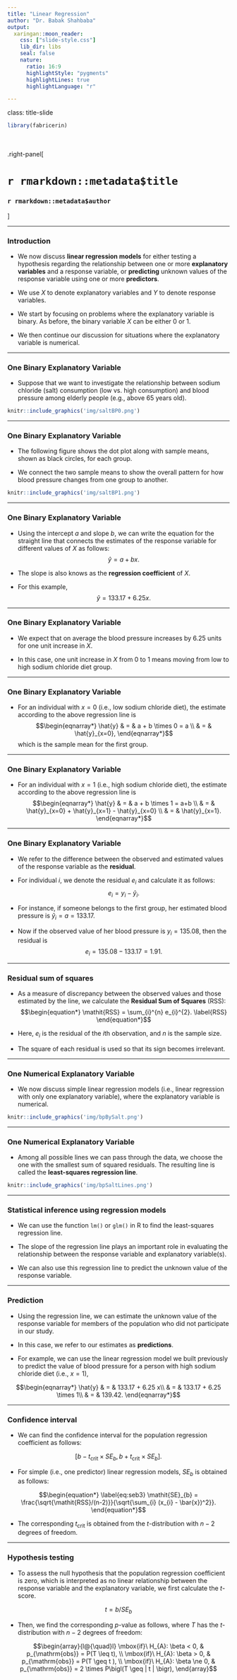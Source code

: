 ```yaml
---
title: "Linear Regression"
author: "Dr. Babak Shahbaba"
output: 
  xaringan::moon_reader:
    css: ["slide-style.css"]
    lib_dir: libs
    seal: false
    nature:
      ratio: 16:9
      highlightStyle: "pygments"
      highlightLines: true
      highlightLanguage: "r"

---
```


class: title-slide

```r
library(fabricerin)
```

<br>
<br>
.right-panel[ 
<br>

# `r rmarkdown::metadata$title`

### `r rmarkdown::metadata$author`

]


---

### Introduction


- We now discuss **linear regression models** for either testing a hypothesis
regarding the relationship between one or more **explanatory variables** and a response variable, or **predicting** unknown values of the
response variable using one or more **predictors**.

- We use $X$ to denote explanatory variables and $Y$ to
denote response variables. 

- We start by focusing on problems where the explanatory
variable is binary. As before, the binary variable $X$ can be
either 0 or 1. 

- We then continue our discussion for situations
where the explanatory variable is numerical.


---

### One Binary Explanatory Variable


- Suppose that we want to investigate the relationship between sodium
chloride (salt) consumption (low vs. high consumption) and blood pressure among elderly people
(e.g., above 65 years old). 

```r
knitr::include_graphics('img/saltBP0.png')
```


---

### One Binary Explanatory Variable


- The following figure shows the dot plot along with sample means, shown as black circles, for each group. 

- We connect the two sample means to show the overall pattern for how blood pressure changes from one
group to another.

```r
knitr::include_graphics('img/saltBP1.png')
```


---

### One Binary Explanatory Variable


- Using the intercept $a$ and slope $b$, we can write the equation for
the straight line that connects the estimates of the response variable for different values of $X$ as follows:
$$\begin{equation*}
\hat{y}  =  a + b x.
\end{equation*}$$

- The slope is also knows as the **regression coefficient** of $X$.

- For this example,
$$\begin{equation*}
\hat{y}  =  133.17 + 6.25 x.
\end{equation*}$$

---

### One Binary Explanatory Variable

- We expect that on average the blood
pressure increases by 6.25 units for one unit increase in $X$. 

- In this case, one unit increase in $X$ from 0
to 1 means moving from low to high sodium chloride
diet group.



---

### One Binary Explanatory Variable

- For an individual with $x=0$ (i.e., low sodium chloride diet), the estimate according to the above regression line is
$$\begin{eqnarray*}
\hat{y} & = & a + b \times 0 = a \\
& = & \hat{y}_{x=0},
\end{eqnarray*}$$
which is the sample mean for the first group. 


---

### One Binary Explanatory Variable

- For an individual with $x=1$ (i.e., high sodium chloride diet), the estimate according to the above regression line is
$$\begin{eqnarray*}
\hat{y} & = & a + b \times 1 = a+b \\
& = & \hat{y}_{x=0} + \hat{y}_{x=1} - \hat{y}_{x=0} \\
& = & \hat{y}_{x=1}.
\end{eqnarray*}$$




---

### One Binary Explanatory Variable


- We refer to the difference between the observed and estimated values of
the response variable as the **residual**. 

- For individual $i$, we denote the residual $e_{i}$ and calculate it as follows:
$$\begin{equation*}
e_{i}  =  y_{i} - \hat{y}_{i}.
\end{equation*}$$

- For instance, if someone belongs to the first group, her estimated blood pressure is $\hat{y}_{i} = a =133.17$. 

- Now if the observed value of her blood pressure is $y_{i} = 135.08$, then the residual is
$$\begin{equation*}
e_{i}  = 135.08 - 133.17 = 1.91.
\end{equation*}$$


---

### Residual sum of squares

- As a measure of discrepancy between the observed values and those
estimated by the line, we calculate the **Residual Sum of
Squares** (RSS):
$$\begin{equation*}
\mathit{RSS} =  \sum_{i}^{n} e_{i}^{2}.
\label{RSS}
\end{equation*}$$

- Here, $e_i$ is the residual of the $i$th observation, and $n$ is the
sample size. 

- The square of each residual is used so that its sign becomes irrelevant.

---

### One Numerical Explanatory Variable


- We now discuss simple linear regression models (i.e., linear regression with only one explanatory variable), where the explanatory variable is numerical.

```r
knitr::include_graphics('img/bpBySalt.png')
```








---

### One Numerical Explanatory Variable


- Among all possible lines we can pass through the data, we choose the one with the smallest sum of squared residuals. The resulting line is called the **least-squares regression line**.


```r
knitr::include_graphics('img/bpSaltLines.png')
```





---

### Statistical inference using regression models

- We can use the function `lm()` or `glm()` in R to find the least-squares regression line. 

- The slope of the regression line plays an important role in evaluating the relationship between the response variable and explanatory variable(s).

- We can also use this regression line to predict the unknown value of the response variable. 


---

### Prediction


- Using the regression line, we can estimate the unknown value of the response variable for members of the population who did not participate in our study. 

- In this case, we refer to our estimates as **predictions**. 

- For example, we can use the linear regression model we built previously to predict the value of blood pressure for a person with high sodium chloride diet (i.e., $x=1$),

$$\begin{eqnarray*}
\hat{y} & = &  133.17 + 6.25 x\\
 & = & 133.17 + 6.25 \times 1\\
 & = & 139.42.
\end{eqnarray*}$$


---

### Confidence interval


- We can find the confidence interval for the population regression coefficient as follows:

$$\begin{equation*}
[b - t_{\mathrm{crit}} \times \mathit{SE}_{b}, b + t_{\mathrm{crit}} \times \mathit{SE}_{b}].
\end{equation*}$$

- For simple (i.e., one predictor) linear regression models, $\mathit{SE}_{b}$ is obtained as follows:

$$\begin{equation*}
\label{eq:seb3}
\mathit{SE}_{b}  =
\frac{\sqrt{\mathit{RSS}/(n-2)}}{\sqrt{\sum_{i} (x_{i} - \bar{x})^2}}.
\end{equation*}$$

- The corresponding $t_{\mathrm{crit}}$ is obtained from the $t$-distribution with ${n-2}$ degrees of freedom.


---

### Hypothesis testing

- To assess the null hypothesis that the population regression coefficient is zero, which is interpreted
as no linear relationship between the response variable and the explanatory variable, we first calculate the $t$-score.

$$\begin{equation*}
t = b/\mathit{SE}_{b}
\end{equation*}$$

- Then, we find the corresponding $p$-value as follows, where $T$ has the $t$-distribution with $n-2$ degrees of freedom:

$$\begin{array}{l@{\quad}l}
\mbox{if}\ H_{A}: \beta < 0, & p_{\mathrm{obs}} = P(T \leq t), \\
\mbox{if}\ H_{A}: \beta > 0, & p_{\mathrm{obs}} = P(T \geq t ), \\
\mbox{if}\ H_{A}: \beta \ne 0, & p_{\mathrm{obs}} = 2 \times P\bigl(T \geq | t | \bigr),
\end{array}$$





